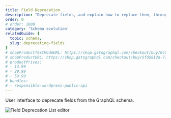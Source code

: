 ```yaml
---
title: Field Deprecation
description: "Deprecate fields, and explain how to replace them, through a user interface."
order: 0
# order: 1000
category: 'Schema evolution'
relatedGuide: {
  topic: schema,
  slug: deprecating-fields
}
# shopProductTestModeURL: https://shop.gatographql.com/checkout/buy/0c05b29a-a828-4278-b65a-039e98194580
# shopProductURL: https://shop.gatographql.com/checkout/buy/5fd5812d-77db-481e-a241-e097a4f1e5e9
# productPrices:
# - 14.99
# - 29.99
# - 59.99
# bundles:
# - responsible-wordpress-public-api
---
```


User interface to deprecate fields from the GraphQL schema.

![Field Deprecation List editor](/assets/extensions/upstream-pro/field-deprecation-list.png "Field Deprecation List editor")
